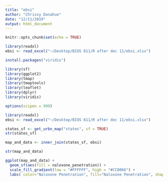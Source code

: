 ```yaml
---
title: "ebsi"
author: "Chrissy Donahue"
date: "12/11/2019"
output: html_document
---
```


```r
knitr::opts_chunk$set(echo = TRUE)
```

```r

library(readxl)
ebsi <- read_excel("~/Desktop/BIOS 611/R after dec 11/ebsi.xlsx")

install.packages("viridis")

```

```r
library(sf)
library(ggplot2)
library(tmap)
library(tmaptools)
library(leaflet)
library(dplyr)
library(viridis)

options(scipen = 999)

library(readxl)
ebsi <- read_excel("~/Desktop/BIOS 611/R after dec 11/ebsi.xlsx")

states_sf <- get_urbn_map("states", sf = TRUE)
str(states_sf)

map_and_data <- inner_join(states_sf, ebsi)

str(map_and_data)

ggplot(map_and_data) +
  geom_sf(aes(fill = naloxone_penetration)) +
  scale_fill_gradient(low = "#FFFFFF", high = "#CC0066") +
  labs( color="Naloxone Penetration", fill="Naloxone Penetration", shape="Naloxone Penetration")



```

























